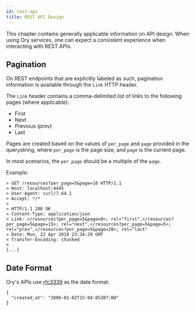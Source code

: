 ```yaml
---
id: rest-api
title: REST API Design
---
```


This chapter contains generally applicable information on API design. When using
Ory services, one can expect a consistent experience when interacting with REST
APIs.

## Pagination

On REST endpoints that are explicitly labeled as such, pagination information is
available through the `Link` HTTP header.

The `Link` header contains a comma-delimited list of links to the following
pages (where applicable):

- First
- Next
- Previous (prev)
- Last

Pages are created based on the values of `per_page` and `page` provided in the
querystring, where `per_page` is the page size, and `page` is the current page.

In most scenarios, the `per_page` should be a multiple of the `page`.

Example:

```
> GET /resources?per_page=5&page=10 HTTP/1.1
> Host: localhost:4445
> User-Agent: curl/7.64.1
> Accept: */*
>
< HTTP/1.1 200 OK
< Content-Type: application/json
< Link: </resources?per_page=5&page=0>; rel="first",</resources?per_page=5&page=15>; rel="next",</resources?per_page=5&page=5>; rel="prev",</resources?per_page=5&page=20>; rel="last"
< Date: Mon, 22 Apr 2019 23:34:29 GMT
< Transfer-Encoding: chunked
<
[...]
```

## Date Format

Ory's APIs use [rfc3339](https://tools.ietf.org/html/rfc3339) as the date
format:

```
{
  "created_at": "2006-01-02T15:04:05Z07:00"
}
```
